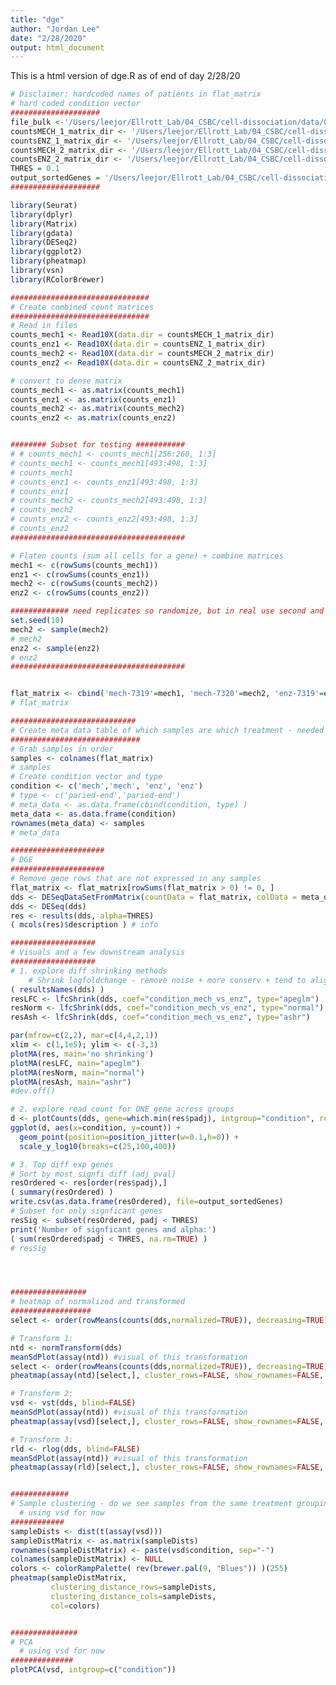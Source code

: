 ```yaml
---
title: "dge"
author: "Jordan Lee"
date: "2/28/2020"
output: html_document
---
```


This is a html version of dge.R as of end of day 2/28/20

```r
# Disclaimer: hardcoded names of patients in flat_matrix
# hard coded condition vector
####################
file_bulk <-'/Users/leejor/Ellrott_Lab/04_CSBC/cell-dissociation/data/01_process-bulkrna/07_ct_matrices/TESTDATA--UHR_Rep1_ERCC-Mix1_Build37-ErccTranscripts-chr22_COUNTmatrix.txt'
countsMECH_1_matrix_dir <- '/Users/leejor/Ellrott_Lab/04_CSBC/cell-dissociation/data/02_process-scrna/7319_Mech/'
countsENZ_1_matrix_dir <- '/Users/leejor/Ellrott_Lab/04_CSBC/cell-dissociation/data/02_process-scrna/7319_Enz/'
countsMECH_2_matrix_dir <- '/Users/leejor/Ellrott_Lab/04_CSBC/cell-dissociation/data/02_process-scrna/7319_Mech/'
countsENZ_2_matrix_dir <- '/Users/leejor/Ellrott_Lab/04_CSBC/cell-dissociation/data/02_process-scrna/7319_Enz/'
THRES = 0.1
output_sortedGenes = '/Users/leejor/Ellrott_Lab/04_CSBC/cell-dissociation/data/03_compare-bulk_scrna/scrna2bulk/geneOrdered_results.csv'
####################
```

```r
library(Seurat)
library(dplyr)
library(Matrix)
library(gdata)
library(DESeq2)
library(ggplot2)
library(pheatmap)
library(vsn)
library(RColorBrewer)
```

```r
###############################
# Create combined count matrices
###############################
# Read in files
counts_mech1 <- Read10X(data.dir = countsMECH_1_matrix_dir)
counts_enz1 <- Read10X(data.dir = countsENZ_1_matrix_dir)
counts_mech2 <- Read10X(data.dir = countsMECH_2_matrix_dir)
counts_enz2 <- Read10X(data.dir = countsENZ_2_matrix_dir)

# convert to dense matrix
counts_mech1 <- as.matrix(counts_mech1) 
counts_enz1 <- as.matrix(counts_enz1) 
counts_mech2 <- as.matrix(counts_mech2) 
counts_enz2 <- as.matrix(counts_enz2) 


######## Subset for testing ###########
# # counts_mech1 <- counts_mech1[256:260, 1:3]
# counts_mech1 <- counts_mech1[493:498, 1:3]
# counts_mech1
# counts_enz1 <- counts_enz1[493:498, 1:3]
# counts_enz1
# counts_mech2 <- counts_mech2[493:498, 1:3]
# counts_mech2
# counts_enz2 <- counts_enz2[493:498, 1:3]
# counts_enz2
#######################################

# Flaten counts (sum all cells for a gene) + combine matrices
mech1 <- c(rowSums(counts_mech1)) 
enz1 <- c(rowSums(counts_enz1)) 
mech2 <- c(rowSums(counts_mech2)) 
enz2 <- c(rowSums(counts_enz2)) 

############# need replicates so randomize, but in real use second and third datasetes
set.seed(10)
mech2 <- sample(mech2)
# mech2
enz2 <- sample(enz2)
# enz2
#######################################


flat_matrix <- cbind('mech-7319'=mech1, 'mech-7320'=mech2, 'enz-7319'=enz1,'enz-7320'=enz2)
# flat_matrix

############################
# Create meta data table of which samples are which treatment - needed for Deseq2
#############################
# Grab samples in order
samples <- colnames(flat_matrix)
# samples
# Create condition vector and type
condition <- c('mech','mech', 'enz', 'enz')
# type <- c('paried-end','paried-end')
# meta_data <- as.data.frame(cbind(condition, type) )
meta_data <- as.data.frame(condition)
rownames(meta_data) <- samples
# meta_data

#####################
# DGE
#####################
# Remove gene rows that are not expressed in any samples
flat_matrix <- flat_matrix[rowSums(flat_matrix > 0) != 0, ] 
dds <- DESeqDataSetFromMatrix(countData = flat_matrix, colData = meta_data, design = ~ condition)
dds <- DESeq(dds)
res <- results(dds, alpha=THRES)
( mcols(res)$description ) # info

###################
# Visuals and a few downstream analysis
###################
# 1. explore diff shrinking methods
    # Shrink logfoldchange - remove noise + more conserv + tend to align closer to trends in larger sample sizes
( resultsNames(dds) )
resLFC <- lfcShrink(dds, coef="condition_mech_vs_enz", type="apeglm")
resNorm <- lfcShrink(dds, coef="condition_mech_vs_enz", type="normal")
resAsh <- lfcShrink(dds, coef="condition_mech_vs_enz", type="ashr")

par(mfrow=c(2,2), mar=c(4,4,2,1))
xlim <- c(1,1e5); ylim <- c(-3,3)
plotMA(res, main='no shrinking')
plotMA(resLFC, main="apeglm")
plotMA(resNorm, main="normal")
plotMA(resAsh, main="ashr")
#dev.off()

# 2. explore read count for ONE gene across groups
d <- plotCounts(dds, gene=which.min(res$padj), intgroup="condition", returnData=TRUE) #which.min return index of smallest pval gene
ggplot(d, aes(x=condition, y=count)) + 
  geom_point(position=position_jitter(w=0.1,h=0)) + 
  scale_y_log10(breaks=c(25,100,400))

# 3. Top diff exp genes
# Sort by most signfi diff (adj pval)
resOrdered <- res[order(res$padj),]
( summary(resOrdered) )
write.csv(as.data.frame(resOrdered), file=output_sortedGenes)    
# Subset for only signficant genes
resSig <- subset(resOrdered, padj < THRES)
print('Number of signficant genes and alpha:')
( sum(resOrdered$padj < THRES, na.rm=TRUE) )
# resSig




#################
# heatmap of normalized and transformed 
##################
select <- order(rowMeans(counts(dds,normalized=TRUE)), decreasing=TRUE)[1:40] #top 40 

# Transform 1: 
ntd <- normTransform(dds)
meanSdPlot(assay(ntd)) #visual of this transformation
select <- order(rowMeans(counts(dds,normalized=TRUE)), decreasing=TRUE)[1:40] #top 40 
pheatmap(assay(ntd)[select,], cluster_rows=FALSE, show_rownames=FALSE, cluster_cols=FALSE)

# Transform 2: 
vsd <- vst(dds, blind=FALSE)
meanSdPlot(assay(ntd)) #visual of this transformation
pheatmap(assay(vsd)[select,], cluster_rows=FALSE, show_rownames=FALSE, cluster_cols=FALSE)

# Transform 3: 
rld <- rlog(dds, blind=FALSE)
meanSdPlot(assay(ntd)) #visual of this transformation
pheatmap(assay(rld)[select,], cluster_rows=FALSE, show_rownames=FALSE, cluster_cols=FALSE)


#############
# Sample clustering - do we see samples from the same treatment grouping together
  # using vsd for now
############
sampleDists <- dist(t(assay(vsd)))
sampleDistMatrix <- as.matrix(sampleDists)
rownames(sampleDistMatrix) <- paste(vsd$condition, sep="-")
colnames(sampleDistMatrix) <- NULL
colors <- colorRampPalette( rev(brewer.pal(9, "Blues")) )(255)
pheatmap(sampleDistMatrix,
         clustering_distance_rows=sampleDists,
         clustering_distance_cols=sampleDists,
         col=colors)


###############
# PCA 
  # using vsd for now 
##############
plotPCA(vsd, intgroup=c("condition"))
```